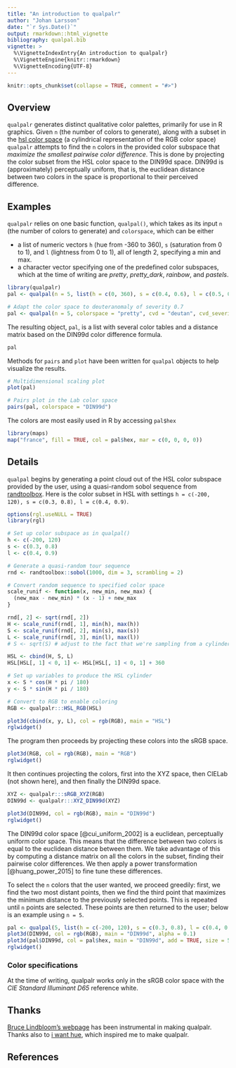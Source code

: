 ---
title: "An introduction to qualpalr"
author: "Johan Larsson"
date: "`r Sys.Date()`"
output: rmarkdown::html_vignette
bibliography: qualpal.bib
vignette: >
  %\VignetteIndexEntry{An introduction to qualpalr}
  %\VignetteEngine{knitr::rmarkdown}
  %\VignetteEncoding{UTF-8}
---

```{r echo = FALSE}
knitr::opts_chunk$set(collapse = TRUE, comment = "#>")
```

## Overview

`qualpalr` generates distinct qualitative color palettes, primarily for use in
R graphics. Given `n` (the number of colors to generate), along with a subset
in the [hsl color space](https://en.wikipedia.org/wiki/HSL_and_HSV) (a
cylindrical representation of the RGB color space) `qualpalr` attempts to find
the `n` colors in the provided color subspace that *maximize the smallest
pairwise color difference*. This is done by projecting the color subset from the
HSL color space to the DIN99d space. DIN99d is (approximately) perceptually
uniform, that is, the euclidean distance between two colors in the space is
proportional to their perceived difference.

## Examples

`qualpalr` relies on one basic function, `qualpal()`, which takes as its input
`n` (the number of colors to generate) and `colorspace`, which can be either

* a list of numeric vectors `h` (hue from -360 to 360), `s` (saturation from
0 to 1), and `l` (lightness from 0 to 1), all of length 2, specifying a min and
max.
* a character vector specifying one of the predefined color subspaces, which at
the time of writing are *pretty*, *pretty_dark*, *rainbow*, and *pastels*.

```{r basic_usage}
library(qualpalr)
pal <- qualpal(n = 5, list(h = c(0, 360), s = c(0.4, 0.6), l = c(0.5, 0.85)))

# Adapt the color space to deuteranomaly of severity 0.7
pal <- qualpal(n = 5, colorspace = "pretty", cvd = "deutan", cvd_severity = 0.7)
```

The resulting object, `pal`, is a list with several color tables and a distance
matrix based on the DIN99d color difference formula.

```{r qualpal_list}
pal
```

Methods for `pairs` and `plot` have been written for `qualpal` objects to help
visualize the results.

```{r fig.show='hold'}
# Multidimensional scaling plot
plot(pal)

# Pairs plot in the Lab color space
pairs(pal, colorspace = "DIN99d")
```

The colors are most easily used in R by accessing `pal$hex`

```{r map, fig.width=5, fig.height=5}
library(maps)
map("france", fill = TRUE, col = pal$hex, mar = c(0, 0, 0, 0))
```

## Details

`qualpal` begins by generating a point cloud out of the HSL color subspace
provided by the user, using a quasi-random sobol sequence from
[randtoolbox](https://cran.r-project.org/package=randtoolbox). Here is the color
subset in HSL with settings
`h = c(-200, 120), s = c(0.3, 0.8), l = c(0.4, 0.9)`.

```{r details_input, echo=FALSE}
options(rgl.useNULL = TRUE)
library(rgl)

# Set up color subspace as in qualpal()
h <- c(-200, 120)
s <- c(0.3, 0.8)
l <- c(0.4, 0.9)

# Generate a quasi-random tour sequence
rnd <- randtoolbox::sobol(1000, dim = 3, scrambling = 2)

# Convert random sequence to specified color space
scale_runif <- function(x, new_min, new_max) {
  (new_max - new_min) * (x - 1) + new_max
}

rnd[, 2] <- sqrt(rnd[, 2])
H <- scale_runif(rnd[, 1], min(h), max(h))
S <- scale_runif(rnd[, 2], min(s), max(s))
L <- scale_runif(rnd[, 3], min(l), max(l))
# S <- sqrt(S) # adjust to the fact that we're sampling from a cylinder

HSL <- cbind(H, S, L)
HSL[HSL[, 1] < 0, 1] <- HSL[HSL[, 1] < 0, 1] + 360

# Set up variables to produce the HSL cylinder
x <- S * cos(H * pi / 180)
y <- S * sin(H * pi / 180)

# Convert to RGB to enable coloring
RGB <- qualpalr:::HSL_RGB(HSL)

plot3d(cbind(x, y, L), col = rgb(RGB), main = "HSL")
rglwidget()
```

The program then proceeds by projecting these colors into the sRGB space.

```{r RGB_space, echo=FALSE}
plot3d(RGB, col = rgb(RGB), main = "RGB")
rglwidget()
```

It then continues projecting the colors, first into the XYZ space, then CIELab
(not shown here), and then finally the DIN99d space.

```{r DIN_space, echo=FALSE}
XYZ <- qualpalr:::sRGB_XYZ(RGB)
DIN99d <- qualpalr:::XYZ_DIN99d(XYZ)

plot3d(DIN99d, col = rgb(RGB), main = "DIN99d")
rglwidget()
```

The DIN99d color space [@cui_uniform_2002] is a euclidean, perceptually uniform
color space. This means that the difference between two colors is equal to the
euclidean distance between them. We take advantage of this by computing a
distance matrix on all the colors in the subset, finding their pairwise color
differences. We then apply a power transformation [@huang_power_2015] to fine
tune these differences.

To select the `n` colors that the user wanted, we proceed greedily: first, we
find the two most distant points, then we find the third point that maximizes 
the minimum distance to the previously selected points. This is repeated until
`n` points are selected. These points are then returned to the user; below is an
example using `n = 5`.

```{r selected_points, echo=FALSE}
pal <- qualpal(5, list(h = c(-200, 120), s = c(0.3, 0.8), l = c(0.4, 0.9)))
plot3d(DIN99d, col = rgb(RGB), main = "DIN99d", alpha = 0.1)
plot3d(pal$DIN99d, col = pal$hex, main = "DIN99d", add = TRUE, size = 5)
rglwidget()
```

### Color specifications

At the time of writing, qualpalr works only in the sRGB color space with
the *CIE Standard Illuminant D65* reference white. 

## Thanks

[Bruce Lindbloom's webpage](http://www.brucelindbloom.com/) has
been instrumental in making qualpalr. Thanks also to
[i want hue](https://medialab.github.io/iwanthue/), which inspired me
to make qualpalr.

## References

